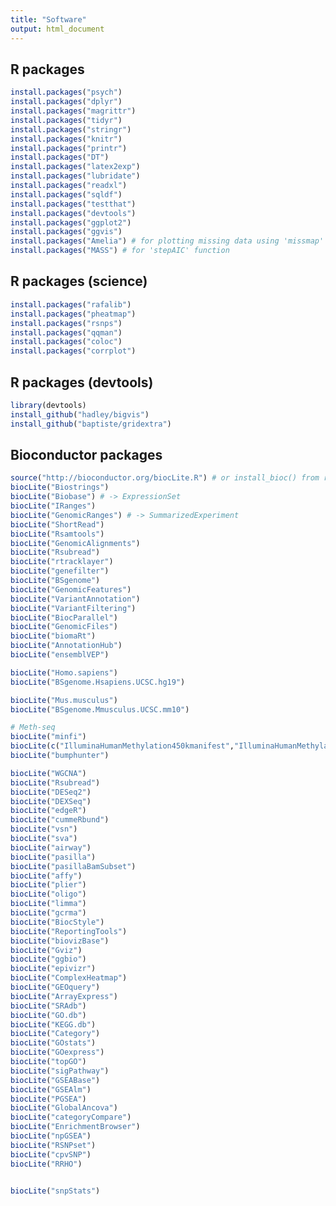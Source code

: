 ```yaml
---
title: "Software"
output: html_document
---
```


## R packages

```r
install.packages("psych")
install.packages("dplyr")
install.packages("magrittr")
install.packages("tidyr")
install.packages("stringr")
install.packages("knitr")
install.packages("printr")
install.packages("DT")
install.packages("latex2exp")
install.packages("lubridate")
install.packages("readxl")
install.packages("sqldf")
install.packages("testthat")
install.packages("devtools")
install.packages("ggplot2")
install.packages("ggvis")
install.packages("Amelia") # for plotting missing data using 'missmap' function
install.packages("MASS") # for 'stepAIC' function
```

## R packages (science)

```r
install.packages("rafalib")
install.packages("pheatmap")
install.packages("rsnps")
install.packages("qqman")
install.packages("coloc")
install.packages("corrplot")
```

## R packages (devtools)

```r
library(devtools)
install_github("hadley/bigvis")
install_github("baptiste/gridextra")
```

## Bioconductor packages

```r
source("http://bioconductor.org/biocLite.R") # or install_bioc() from rafalib
biocLite("Biostrings")
biocLite("Biobase") # -> ExpressionSet
biocLite("IRanges")
biocLite("GenomicRanges") # -> SummarizedExperiment
biocLite("ShortRead")
biocLite("Rsamtools")
biocLite("GenomicAlignments")
biocLite("Rsubread")
biocLite("rtracklayer")
biocLite("genefilter")
biocLite("BSgenome")
biocLite("GenomicFeatures")
biocLite("VariantAnnotation")
biocLite("VariantFiltering")
biocLite("BiocParallel")
biocLite("GenomicFiles")
biocLite("biomaRt")
biocLite("AnnotationHub")
biocLite("ensemblVEP")

biocLite("Homo.sapiens")
biocLite("BSgenome.Hsapiens.UCSC.hg19")

biocLite("Mus.musculus")
biocLite("BSgenome.Mmusculus.UCSC.mm10")

# Meth-seq
biocLite("minfi")
biocLite(c("IlluminaHumanMethylation450kmanifest","IlluminaHumanMethylation450kanno.ilmn12.hg19"))
biocLite("bumphunter")

biocLite("WGCNA")
biocLite("Rsubread")
biocLite("DESeq2")
biocLite("DEXSeq")
biocLite("edgeR")
biocLite("cummeRbund")
biocLite("vsn")
biocLite("sva")
biocLite("airway")
biocLite("pasilla")
biocLite("pasillaBamSubset")
biocLite("affy")
biocLite("plier")
biocLite("oligo")
biocLite("limma")
biocLite("gcrma")
biocLite("BiocStyle")
biocLite("ReportingTools")
biocLite("biovizBase")
biocLite("Gviz")
biocLite("ggbio")
biocLite("epivizr")
biocLite("ComplexHeatmap")
biocLite("GEOquery")
biocLite("ArrayExpress")
biocLite("SRAdb")
biocLite("GO.db")
biocLite("KEGG.db")
biocLite("Category")
biocLite("GOstats")
biocLite("GOexpress")
biocLite("topGO")
biocLite("sigPathway")
biocLite("GSEABase")
biocLite("GSEAlm")
biocLite("PGSEA")
biocLite("GlobalAncova")
biocLite("categoryCompare")
biocLite("EnrichmentBrowser")
biocLite("npGSEA")
biocLite("RSNPset")
biocLite("cpvSNP")
biocLite("RRHO")


biocLite("snpStats")
```
